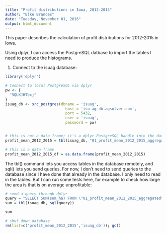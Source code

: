 ```yaml
---
title: "Profit distributions in Iowa, 2012-2015"
author: "Elke Brandes"
date: "Tuesday, November 01, 2016"
output: html_document
---
```

This paper describes the calculation of profit distributions for 2012-2015 in Iowa.

Using dplyr, I can access the PostgreSQL datbase to import the tables I need to produce the histograms. 

1. Connect to the isuag database:
```r
library('dplyr')

# Connect to local PostgreSQL via dplyr
pw <- {
  "5QUXJHTbxj"
}
isuag_db <- src_postgres(dbname = 'isuag',
                           host = 'isu-ag-db.agsolver.com',
                           port = 5432,
                           user = 'isuag',
                           password = pw)


# this is not a data frame; it's a dplyr PostgreSQL handle into the database
profit_mean_2012_2015 = tbl(isuag_db, "01_profit_mean_2012_2015_aggregated") 

# this is a data frame
profit_mean_2012_2015_df = as.data.frame(profit_mean_2012_2015)
```
The tbl() command lets you access tables in the database remotely, and sql() lets you send queries. For now, I don't need to send queries to the database since I have done that already in the database. I only need to read in the tables. But I can run some tests here, for example to check how large the area is that is on average unprofitable:

```r
# send a query through dplyr
query = "SELECT SUM(sum_ha) FROM \"01_profit_mean_2012_2015_aggregated\" WHERE profit_mean_ha_rounded < 0"
sum = tbl(isuag_db, sql(query))

sum

# shut down database
rm(list=c('profit_mean_2012_2015','isuag_db')); gc() 
```

